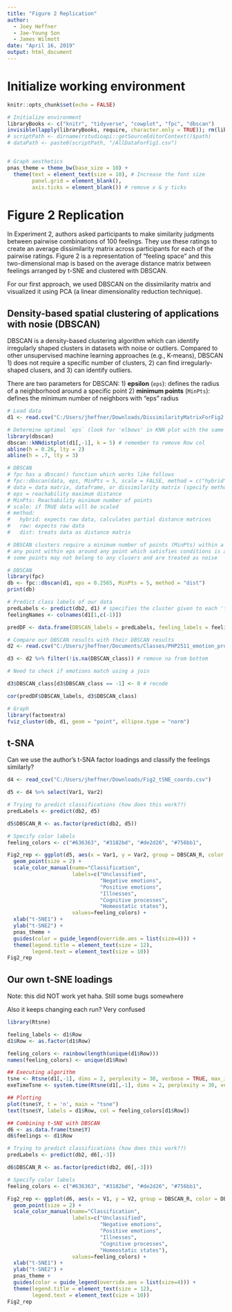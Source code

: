 ```yaml
---
title: "Figure 2 Replication"
author:
  - Joey Heffner
  - Jae-Young Son
  - James Wilmott
date: "April 16, 2019"
output: html_document
---
```


# Initialize working environment

```r
knitr::opts_chunk$set(echo = FALSE)
```

```r
# Initialize environment
libraryBooks <- c("knitr", "tidyverse", "cowplot", "fpc", "dbscan")
invisible(lapply(libraryBooks, require, character.only = TRUE)); rm(libraryBooks)
# scriptPath <- dirname(rstudioapi::getSourceEditorContext()$path)
# dataPath <- paste0(scriptPath, "/AllDataForFig1.csv")


# Graph aesthetics
pnas_theme = theme_bw(base_size = 10) +
  theme(text = element_text(size = 10), # Increase the font size
        panel.grid = element_blank(), 
        axis.ticks = element_blank()) # remove x & y ticks
```

# Figure 2 Replication
In Experiment 2, authors asked participants to make similarity judgments between pairwise combinations of 100 feelings. They use these ratings to create an average dissimilarity matrix across participants for each of the pairwise ratings. Figure 2 is a representation of "feeling space" and this two-dimensional map is based on the average distance matrix between feelings arranged by t-SNE and clustered with DBSCAN. 

For our first approach, we used DBSCAN on the dissimilarity matrix and visualized it using PCA (a linear dimensionality reduction technique). 

## Density-based spatial clustering of applications with nosie (DBSCAN)
DBSCAN is a density-based clustering algorithm which can identify irregularly shaped clusters in datasets with noise or outliers. Compared to other unsupervised machine learning approaches (e.g., K-means), DBSCAN 1) does not require a specific number of clusters, 2) can find irregularly-shaped clusers, and 3) can identify outliers. 

There are two parameters for DBSCAN: 
1) **epsilon** (`eps`): defines the radius of a neighborhood around a specific point
2) **minimum points** (`MinPts`): defines the minimum number of neighbors with "eps" radius

```r
# Load data
d1 <- read.csv("C:/Users/jheffner/Downloads/DissimilarityMatrixForFig2 (1).csv", header = TRUE)

# Determine optimal `eps` (look for 'elbows' in KNN plot with the same number of MinPts
library(dbscan)
dbscan::kNNdistplot(d1[,-1], k = 5) # remember to remove Row col
abline(h = 0.26, lty = 2)
abline(h = .7, lty = 3)

# DBSCAN
# fpc has a dbscan() function which works like follows
# fpc::dbscan(data, eps, MinPts = 5, scale = FALSE, method = c("hybrid", "raw", "dist"))
# data = data matrix, dataframe, or dissimilarity matrix (specify method = "dist"). Euclidean distances will be used as default
# eps = reachability maximum distance
# MinPts: Reachability minimum number of points
# scale: if TRUE data will be scaled
# method: 
#   hybrid: expects raw data, calculates partial distance matrices
#   raw: expects raw data
#   dist: treats data as distance matrix

# DBSCAN clusters require a minimum number of points (MinPts) within a maximum distance (eps) around one of its members
# any point within eps around any point which satisfies conditions is a cluster member (recursively) 
# some points may not belong to any clusers and are treated as noise

# DBSCAN
library(fpc)
db <- fpc::dbscan(d1, eps = 0.2565, MinPts = 5, method = "dist")
print(db)

# Predict class labels of our data
predLabels <- predict(db2, d1) # specifies the cluster given to each 'feeling'
feelingNames <- colnames(d1[1,c(-1)])

predDF <- data.frame(DBSCAN_labels = predLabels, feeling_labels = feelingNames)

# Compare our DBSCAN results with their DBSCAN results
d2 <- read.csv("C:/Users/jheffner/Documents/Classes/PHP2511_emotion_project/CleanedData/Exp2Classifications.csv", header = TRUE)

d3 <- d2 %>% filter(!is.na(DBSCAN_class)) # remove na from bottom

# Need to check if emotions match using a join

d3$DBSCAN_class[d3$DBSCAN_class == -1] <- 0 # recode

cor(predDF$DBSCAN_labels, d3$DBSCAN_class)

# Graph
library(factoextra)
fviz_cluster(db, d1, geom = "point", ellipse.type = "norm")
```

## t-SNA
Can we use the author's t-SNA factor loadings and classify the feelings similarly?

```r
d4 <- read_csv("C:/Users/jheffner/Downloads/Fig2_tSNE_coords.csv")

d5 <- d4 %>% select(Var1, Var2)

# Trying to predict classifications (how does this work??)
predLabels <- predict(db2, d5) 

d5$DBSCAN_R <- as.factor(predict(db2, d5))

# Specify color labels
feeling_colors <- c("#636363", "#3182bd", "#de2d26", "#756bb1",                     "#31a354", "#e6550d")

Fig2_rep <- ggplot(d5, aes(x = Var1, y = Var2, group = DBSCAN_R, color = DBSCAN_R)) + 
  geom_point(size = 2) +
  scale_color_manual(name="Classification",
                     labels=c("Unclassified",
                              "Negative emotions",
                              "Positive emotions",
                              "Illnesses",
                              "Cognitive processes",
                              "Homeostatic states"),
                     values=feeling_colors) +
  xlab("t-SNE1") +
  ylab("t-SNE2") +
  pnas_theme +
  guides(color = guide_legend(override.aes = list(size=4))) +
  theme(legend.title = element_text(size = 12),
        legend.text = element_text(size = 10))
Fig2_rep

```

## Our own t-SNE loadings
Note: this did NOT work yet haha. Still some bugs somewhere

Also it keeps changing each run? Very confused
```r
library(Rtsne)

feeling_labels <- d1$Row
d1$Row <- as.factor(d1$Row)

feeling_colors <- rainbow(length(unique(d1$Row)))
names(feeling_colors) <- unique(d1$Row)

## Executing algorithm
tsne <- Rtsne(d1[,-1], dims = 2, perplexity = 30, verbose = TRUE, max_iter = 500, is_distance = TRUE) # distance matrix!
exeTimeTsne <- system.time(Rtsne(d1[,-1], dims = 2, perplexity = 30, verbose = TRUE, max_iter = 500, is_distance = TRUE))

## Plotting
plot(tsne$Y, t = 'n', main = "tsne")
text(tsne$Y, labels = d1$Row, col = feeling_colors[d1$Row])

## Combining t-SNE with DBSCAN
d6 <- as.data.frame(tsne$Y)
d6$feelings <- d1$Row

# Trying to predict classifications (how does this work??)
predLabels <- predict(db2, d6[,-3])

d6$DBSCAN_R <- as.factor(predict(db2, d6[,-3]))

# Specify color labels
feeling_colors <- c("#636363", "#3182bd", "#de2d26", "#756bb1",                     "#31a354", "#e6550d")

Fig2_rep <- ggplot(d6, aes(x = V1, y = V2, group = DBSCAN_R, color = DBSCAN_R)) + 
  geom_point(size = 2) +
  scale_color_manual(name="Classification",
                     labels=c("Unclassified",
                              "Negative emotions",
                              "Positive emotions",
                              "Illnesses",
                              "Cognitive processes",
                              "Homeostatic states"),
                     values=feeling_colors) +
  xlab("t-SNE1") +
  ylab("t-SNE2") +
  pnas_theme +
  guides(color = guide_legend(override.aes = list(size=4))) +
  theme(legend.title = element_text(size = 12),
        legend.text = element_text(size = 10))
Fig2_rep
```